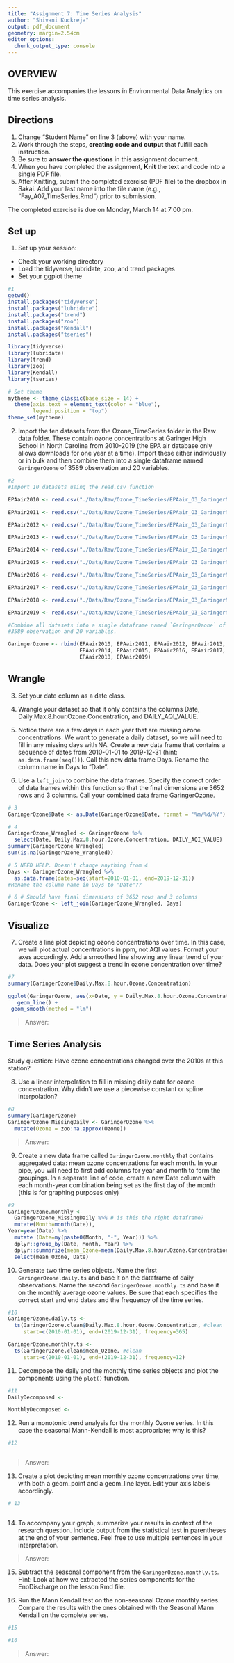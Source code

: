```yaml
---
title: "Assignment 7: Time Series Analysis"
author: "Shivani Kuckreja"
output: pdf_document
geometry: margin=2.54cm
editor_options: 
  chunk_output_type: console
---
```


## OVERVIEW

This exercise accompanies the lessons in Environmental Data Analytics on 
time series analysis. 

## Directions
1. Change "Student Name" on line 3 (above) with your name.
2. Work through the steps, **creating code and output** that fulfill each 
instruction.
3. Be sure to **answer the questions** in this assignment document.
4. When you have completed the assignment, **Knit** the text and code into 
a single PDF file.
5. After Knitting, submit the completed exercise (PDF file) to the dropbox in 
Sakai. Add your last name into the file name (e.g., "Fay_A07_TimeSeries.Rmd") 
prior to submission.

The completed exercise is due on Monday, March 14 at 7:00 pm.

## Set up 
1. Set up your session:

* Check your working directory
* Load the tidyverse, lubridate, zoo, and trend packages
* Set your ggplot theme

```r
#1
getwd()
install.packages("tidyverse")
install.packages("lubridate")
install.packages("trend")
install.packages("zoo")
install.packages("Kendall")
install.packages("tseries")

library(tidyverse)
library(lubridate)
library(trend)
library(zoo)
library(Kendall)
library(tseries)

# Set theme
mytheme <- theme_classic(base_size = 14) +
  theme(axis.text = element_text(color = "blue"), 
        legend.position = "top")
theme_set(mytheme)

```


2. Import the ten datasets from the Ozone_TimeSeries folder in the Raw 
data folder. These contain ozone concentrations at Garinger High School in 
North Carolina from 2010-2019 (the EPA air database only allows downloads for 
one year at a time). Import these either individually or in bulk and then 
combine them into a single dataframe named `GaringerOzone` of 3589 observation 
and 20 variables. 

```r
#2
#Import 10 datasets using the read.csv function

EPAair2010 <- read.csv("./Data/Raw/Ozone_TimeSeries/EPAair_O3_GaringerNC2010_raw.csv", stringsAsFactors = TRUE)

EPAair2011 <- read.csv("./Data/Raw/Ozone_TimeSeries/EPAair_O3_GaringerNC2011_raw.csv", stringsAsFactors = TRUE)

EPAair2012 <- read.csv("./Data/Raw/Ozone_TimeSeries/EPAair_O3_GaringerNC2012_raw.csv", stringsAsFactors = TRUE)

EPAair2013 <- read.csv("./Data/Raw/Ozone_TimeSeries/EPAair_O3_GaringerNC2013_raw.csv", stringsAsFactors = TRUE)

EPAair2014 <- read.csv("./Data/Raw/Ozone_TimeSeries/EPAair_O3_GaringerNC2014_raw.csv", stringsAsFactors = TRUE)

EPAair2015 <- read.csv("./Data/Raw/Ozone_TimeSeries/EPAair_O3_GaringerNC2015_raw.csv", stringsAsFactors = TRUE)

EPAair2016 <- read.csv("./Data/Raw/Ozone_TimeSeries/EPAair_O3_GaringerNC2016_raw.csv", stringsAsFactors = TRUE)

EPAair2017 <- read.csv("./Data/Raw/Ozone_TimeSeries/EPAair_O3_GaringerNC2017_raw.csv", stringsAsFactors = TRUE)

EPAair2018 <- read.csv("./Data/Raw/Ozone_TimeSeries/EPAair_O3_GaringerNC2018_raw.csv", stringsAsFactors = TRUE)

EPAair2019 <- read.csv("./Data/Raw/Ozone_TimeSeries/EPAair_O3_GaringerNC2019_raw.csv", stringsAsFactors = TRUE)

#Combine all datasets into a single dataframe named `GaringerOzone` of 
#3589 observation and 20 variables. 

GaringerOzone <- rbind(EPAair2010, EPAair2011, EPAair2012, EPAair2013, 
                       EPAair2014, EPAair2015, EPAair2016, EPAair2017, 
                       EPAair2018, EPAair2019)

```

## Wrangle

3. Set your date column as a date class.

4. Wrangle your dataset so that it only contains the columns Date, Daily.Max.8.hour.Ozone.Concentration, and DAILY_AQI_VALUE. 

5. Notice there are a few days in each year that are missing ozone 
concentrations. We want to generate a daily dataset, so we will need to 
fill in any missing days with NA. Create a new data frame that contains 
a sequence of dates from 2010-01-01 to 2019-12-31 (hint: `as.data.frame(seq())`). 
Call this new data frame Days. Rename the column name in Days to "Date".

6. Use a `left_join` to combine the data frames. Specify the correct order 
of data frames within this function so that the final dimensions are 3652 
rows and 3 columns. Call your combined data frame GaringerOzone. 

```r
# 3
GaringerOzone$Date <- as.Date(GaringerOzone$Date, format = '%m/%d/%Y')

# 4
GaringerOzone_Wrangled <- GaringerOzone %>%
  select(Date, Daily.Max.8.hour.Ozone.Concentration, DAILY_AQI_VALUE)
summary(GaringerOzone_Wrangled)
sum(is.na(GaringerOzone_Wrangled))

# 5 NEED HELP. Doesn't change anything from 4
Days <- GaringerOzone_Wrangled %>%
  as.data.frame(dates=seq(start=2010-01-01, end=2019-12-31)) 
#Rename the column name in Days to "Date"??

# 6 # Should have final dimensions of 3652 rows and 3 columns
GaringerOzone <- left_join(GaringerOzone_Wrangled, Days)
```

## Visualize

7. Create a line plot depicting ozone concentrations over time. In this case, 
we will plot actual concentrations in ppm, not AQI values. Format your axes 
accordingly. Add a smoothed line showing any linear trend of your data. Does 
your plot suggest a trend in ozone concentration over time?

```r
#7
summary(GaringerOzone$Daily.Max.8.hour.Ozone.Concentration)

ggplot(GaringerOzone, aes(x=Date, y = Daily.Max.8.hour.Ozone.Concentration)) + 
   geom_line() +
 geom_smooth(method = "lm")
```

>Answer: 

## Time Series Analysis

Study question: Have ozone concentrations changed over the 2010s at this 
station? 

8. Use a linear interpolation to fill in missing daily data for ozone 
concentration. Why didn't we use a piecewise constant or spline interpolation?

```r
#8
summary(GaringerOzone)
GaringerOzone_MissingDaily <- GaringerOzone %>%
  mutate(Ozone = zoo:na.approx(Ozone))
```

> Answer:  


9. Create a new data frame called `GaringerOzone.monthly` that contains 
aggregated data: mean ozone concentrations for each month. In your pipe, 
you will need to first add columns for year and month to form the groupings. 
In a separate line of code, create a new Date column with each month-year 
combination being set as the first day of the month 
(this is for graphing purposes only)

```r
#9
GaringerOzone.monthly <- 
  GaringerOzone_MissingDaily %>% # is this the right dataframe? 
  mutate(Month=month(Date)), 
Year=year(Date) %>%
  mutate (Date=my(paste0(Month, "-", Year))) %>%
  dplyr::group_by(Date, Month, Year) %>%
  dplyr::summarize(mean_Ozone=mean(Daily.Max.8.hour.Ozone.Concentration)) %>%
  select(mean_Ozone, Date)

```


10. Generate two time series objects. Name the first `GaringerOzone.daily.ts` 
and base it on the dataframe of daily observations. Name the second
`GaringerOzone.monthly.ts` and base it on the monthly average ozone values. 
Be sure that each specifies the correct start and end dates and the frequency 
of the time series.

```r
#10
GaringerOzone.daily.ts <- 
  ts(GaringerOzone.clean$Daily.Max.8.hour.Ozone.Concentration, #clean
     start=c(2010-01-01), end=(2019-12-31), frequency=365)

GaringerOzone.monthly.ts <-
  ts(GaringerOzone.clean$mean_Ozone, #clean
     start=c(2010-01-01), end=(2019-12-31), frequency=12)

```


11. Decompose the daily and the monthly time series objects and plot the 
components using the `plot()` function.

```r
#11
DailyDecomposed <-

MonthlyDecomposed <-

```


12. Run a monotonic trend analysis for the monthly Ozone series. In this case 
the seasonal Mann-Kendall is most appropriate; why is this?

```r
#12



```

> Answer:  

13. Create a plot depicting mean monthly ozone concentrations over time, with 
both a geom_point and a geom_line layer. Edit your axis labels accordingly.

```r
# 13



```

14. To accompany your graph, summarize your results in context of the research 
question. Include output from the statistical test in parentheses at the end 
of your sentence. Feel free to use multiple sentences in your interpretation.

> Answer: 

15. Subtract the seasonal component from the `GaringerOzone.monthly.ts`. Hint: 
Look at how we extracted the series components for the EnoDischarge on the 
lesson Rmd file.

16. Run the Mann Kendall test on the non-seasonal Ozone monthly series. 
Compare the results with the ones obtained with the Seasonal Mann Kendall 
on the complete series.

```r
#15

#16

```

> Answer: 
